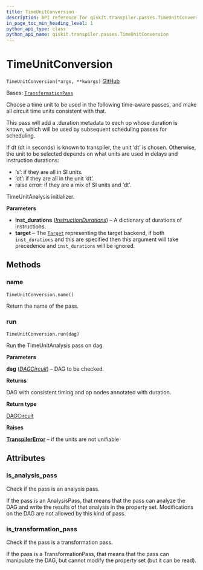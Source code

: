 ```yaml
---
title: TimeUnitConversion
description: API reference for qiskit.transpiler.passes.TimeUnitConversion
in_page_toc_min_heading_level: 1
python_api_type: class
python_api_name: qiskit.transpiler.passes.TimeUnitConversion
---
```


# TimeUnitConversion

<span id="qiskit.transpiler.passes.TimeUnitConversion" />

`TimeUnitConversion(*args, **kwargs)` [GitHub](https://github.com/qiskit/qiskit/tree/stable/0.24/qiskit/transpiler/passes/scheduling/time_unit_conversion.py "view source code")

Bases: [`TransformationPass`](qiskit.transpiler.TransformationPass "qiskit.transpiler.basepasses.TransformationPass")

Choose a time unit to be used in the following time-aware passes, and make all circuit time units consistent with that.

This pass will add a .duration metadata to each op whose duration is known, which will be used by subsequent scheduling passes for scheduling.

If dt (dt in seconds) is known to transpiler, the unit ‘dt’ is chosen. Otherwise, the unit to be selected depends on what units are used in delays and instruction durations:

*   ‘s’: if they are all in SI units.
*   ‘dt’: if they are all in the unit ‘dt’.
*   raise error: if they are a mix of SI units and ‘dt’.

TimeUnitAnalysis initializer.

**Parameters**

*   **inst\_durations** ([*InstructionDurations*](qiskit.transpiler.InstructionDurations "qiskit.transpiler.InstructionDurations")) – A dictionary of durations of instructions.
*   **target** – The [`Target`](qiskit.transpiler.Target "qiskit.transpiler.Target") representing the target backend, if both `inst_durations` and this are specified then this argument will take precedence and `inst_durations` will be ignored.

## Methods

<span id="qiskit-transpiler-passes-timeunitconversion-name" />

### name

<span id="qiskit.transpiler.passes.TimeUnitConversion.name" />

`TimeUnitConversion.name()`

Return the name of the pass.

<span id="qiskit-transpiler-passes-timeunitconversion-run" />

### run

<span id="qiskit.transpiler.passes.TimeUnitConversion.run" />

`TimeUnitConversion.run(dag)`

Run the TimeUnitAnalysis pass on dag.

**Parameters**

**dag** ([*DAGCircuit*](qiskit.dagcircuit.DAGCircuit "qiskit.dagcircuit.DAGCircuit")) – DAG to be checked.

**Returns**

DAG with consistent timing and op nodes annotated with duration.

**Return type**

[DAGCircuit](qiskit.dagcircuit.DAGCircuit "qiskit.dagcircuit.DAGCircuit")

**Raises**

[**TranspilerError**](qiskit.transpiler.TranspilerError "qiskit.transpiler.TranspilerError") – if the units are not unifiable

## Attributes

<span id="qiskit.transpiler.passes.TimeUnitConversion.is_analysis_pass" />

### is\_analysis\_pass

Check if the pass is an analysis pass.

If the pass is an AnalysisPass, that means that the pass can analyze the DAG and write the results of that analysis in the property set. Modifications on the DAG are not allowed by this kind of pass.

<span id="qiskit.transpiler.passes.TimeUnitConversion.is_transformation_pass" />

### is\_transformation\_pass

Check if the pass is a transformation pass.

If the pass is a TransformationPass, that means that the pass can manipulate the DAG, but cannot modify the property set (but it can be read).

